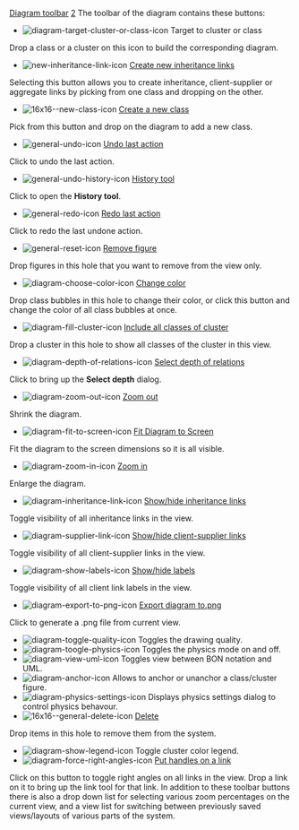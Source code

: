 [[Property:title|Diagram toolbar]]
[[Property:weight|2]]
The toolbar of the diagram contains these buttons:
*   [[Image:diagram-target-cluster-or-class-icon]] Target to cluster or class <br/>
Drop a class or a cluster on this icon to build the corresponding diagram. 
*   [[Image:new-inheritance-link-icon]]  [[Creating inheritance links|Create new inheritance links]]  <br/>
Selecting this button allows you to create inheritance, client-supplier or aggregate links by picking from one class and dropping on the other. 
*   [[Image:16x16--new-class-icon]]  [[Creating a new class|Create a new class]]  <br/>
Pick from this button and drop on the diagram to add a new class. 
*   [[Image:general-undo-icon]]  [[Undoing and redoing|Undo last action]]  <br/>
Click to undo the last action. 
*   [[Image:general-undo-history-icon]]  [[Undoing and redoing|History tool]]  <br/>
Click to open the '''History tool'''. 
*   [[Image:general-redo-icon]]  [[Undoing and redoing|Redo last action]]  <br/>
Click to redo the last undone action. 
*   [[Image:general-reset-icon]]  [[Removing items from a view|Remove figure]]  <br/>
Drop figures in this hole that you want to remove from the view only. 
*   [[Image:diagram-choose-color-icon]]  [[Changing colors of classes|Change color]]  <br/>
Drop class bubbles in this hole to change their color, or click this button and change the color of all class bubbles at once. 
*   [[Image:diagram-fill-cluster-icon]]  [[Retrieving all classes into a cluster|Include all classes of cluster]]  <br/>
Drop a cluster in this hole to show all classes of the cluster in this view. 
*   [[Image:diagram-depth-of-relations-icon]]  [[Changing system exploration depth|Select depth of relations]]  <br/>
Click to bring up the '''Select depth''' dialog. 
*   [[Image:diagram-zoom-out-icon]]  [[Zooming a diagram|Zoom out]]  <br/>
Shrink the diagram. 
*   [[Image:diagram-fit-to-screen-icon]]  [[Zooming a diagram|Fit Diagram to Screen]]  <br/>
Fit the diagram to the screen dimensions so it is all visible. 
*   [[Image:diagram-zoom-in-icon]]  [[Zooming a diagram|Zoom in]]  <br/>
Enlarge the diagram. 
*   [[Image:diagram-inheritance-link-icon]]  [[Showing or hiding links and labels|Show/hide inheritance links]]  <br/>
Toggle visibility of all inheritance links in the view. 
*   [[Image:diagram-supplier-link-icon]]  [[Showing or hiding links and labels|Show/hide client-supplier links]]  <br/>
Toggle visibility of all client-supplier links in the view. 
*   [[Image:diagram-show-labels-icon]]  [[Showing or hiding links and labels|Show/hide labels]]  <br/>
Toggle visibility of all client link labels in the view. 
*   [[Image:diagram-export-to-png-icon]]  [[Exporting a diagram to PNG image file|Export diagram to.png]]  <br/>
Click to generate a .png file from current view. 
*   [[Image:diagram-toggle-quality-icon]]  Toggles the drawing quality. 
*   [[Image:diagram-toogle-physics-icon]]  Toggles the physics mode on and off. 
*   [[Image:diagram-view-uml-icon]]  Toggles view between BON notation and UML. 
*   [[Image:diagram-anchor-icon]]  Allows to anchor or unanchor a class/cluster figure. 
*   [[Image:diagram-physics-settings-icon]]  Displays physics settings dialog to control physics behavour. 
*   [[Image:16x16--general-delete-icon]]  [[Deleting items|Delete]]  <br/>
Drop items in this hole to remove them from the system. 
*   [[Image:diagram-show-legend-icon]]  Toggle cluster color legend. 
*   [[Image:diagram-force-right-angles-icon]]  [[Using the link tool|Put handles on a link]]  <br/>
Click on this button to toggle right angles on all links in the view. Drop a link on it to bring up the link tool for that link. 
In addition to these toolbar buttons there is also a drop down list for selecting various zoom percentages on the current view, and a view list for switching between previously saved views/layouts of various parts of the system. 



